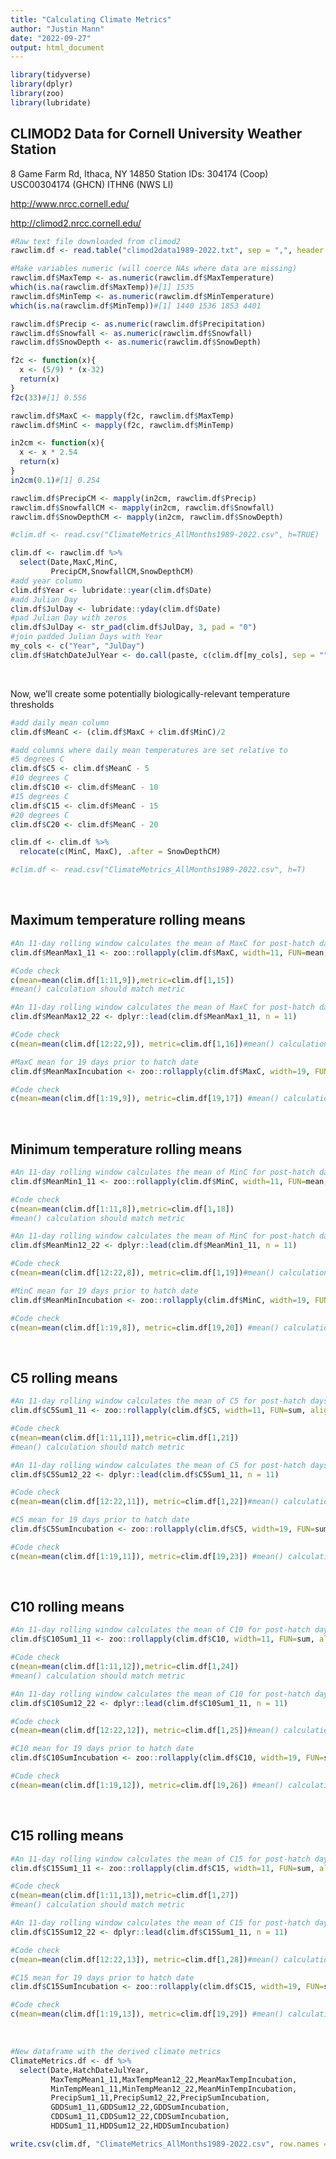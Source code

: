 ```yaml
---
title: "Calculating Climate Metrics"
author: "Justin Mann"
date: "2022-09-27"
output: html_document
---
```


```r
library(tidyverse)
library(dplyr)
library(zoo)
library(lubridate)
```

## CLIMOD2 Data for Cornell University Weather Station
8 Game Farm Rd, Ithaca, NY 14850
Station IDs:
304174 (Coop)
USC00304174 (GHCN)
ITHN6 (NWS LI)

<http://www.nrcc.cornell.edu/>

<http://climod2.nrcc.cornell.edu/>

```r
#Raw text file downloaded from climod2
rawclim.df <- read.table("climod2data1989-2022.txt", sep = ",", header = TRUE)

#Make variables numeric (will coerce NAs where data are missing)
rawclim.df$MaxTemp <- as.numeric(rawclim.df$MaxTemperature)
which(is.na(rawclim.df$MaxTemp))#[1] 1535
rawclim.df$MinTemp <- as.numeric(rawclim.df$MinTemperature)
which(is.na(rawclim.df$MinTemp))#[1] 1440 1536 1853 4401

rawclim.df$Precip <- as.numeric(rawclim.df$Precipitation)
rawclim.df$Snowfall <- as.numeric(rawclim.df$Snowfall)
rawclim.df$SnowDepth <- as.numeric(rawclim.df$SnowDepth)  
```

```r
f2c <- function(x){
  x <- (5/9) * (x-32)
  return(x)
}
f2c(33)#[1] 0.556

rawclim.df$MaxC <- mapply(f2c, rawclim.df$MaxTemp)
rawclim.df$MinC <- mapply(f2c, rawclim.df$MinTemp)

in2cm <- function(x){
  x <- x * 2.54
  return(x)
}
in2cm(0.1)#[1] 0.254

rawclim.df$PrecipCM <- mapply(in2cm, rawclim.df$Precip)
rawclim.df$SnowfallCM <- mapply(in2cm, rawclim.df$Snowfall)
rawclim.df$SnowDepthCM <- mapply(in2cm, rawclim.df$SnowDepth)
```

```r
#clim.df <- read.csv("ClimateMetrics_AllMonths1989-2022.csv", h=TRUE)
```


```r
clim.df <- rawclim.df %>% 
  select(Date,MaxC,MinC,
         PrecipCM,SnowfallCM,SnowDepthCM)
#add year column
clim.df$Year <- lubridate::year(clim.df$Date)
#add Julian Day
clim.df$JulDay <- lubridate::yday(clim.df$Date)
#pad Julian Day with zeros
clim.df$JulDay <- str_pad(clim.df$JulDay, 3, pad = "0")
#join padded Julian Days with Year
my_cols <- c("Year", "JulDay")
clim.df$HatchDateJulYear <- do.call(paste, c(clim.df[my_cols], sep = ""))
```
<br>

Now, we'll create some potentially biologically-relevant temperature thresholds 
```r
#add daily mean column
clim.df$MeanC <- (clim.df$MaxC + clim.df$MinC)/2

#add columns where daily mean temperatures are set relative to 
#5 degrees C
clim.df$C5 <- clim.df$MeanC - 5
#10 degrees C
clim.df$C10 <- clim.df$MeanC - 10
#15 degrees C
clim.df$C15 <- clim.df$MeanC - 15
#20 degrees C
clim.df$C20 <- clim.df$MeanC - 20
```

```r
clim.df <- clim.df %>% 
  relocate(c(MinC, MaxC), .after = SnowDepthCM)
```

```r
#clim.df <- read.csv("ClimateMetrics_AllMonths1989-2022.csv", h=T)
```
<br>


## Maximum temperature rolling means
```r
#An 11-day rolling window calculates the mean of MaxC for post-hatch days 1-11
clim.df$MeanMax1_11 <- zoo::rollapply(clim.df$MaxC, width=11, FUN=mean, align = 'left', fill = NA, partial = TRUE, na.rm = TRUE)

#Code check
c(mean=mean(clim.df[1:11,9]),metric=clim.df[1,15])
#mean() calculation should match metric
```

```r
#An 11-day rolling window calculates the mean of MaxC for post-hatch days 12-22
clim.df$MeanMax12_22 <- dplyr::lead(clim.df$MeanMax1_11, n = 11)

#Code check
c(mean=mean(clim.df[12:22,9]), metric=clim.df[1,16])#mean() calculation should match metric
```

```r
#MaxC mean for 19 days prior to hatch date
clim.df$MeanMaxIncubation <- zoo::rollapply(clim.df$MaxC, width=19, FUN=mean, align = 'right', fill = NA, partial = TRUE, na.rm = TRUE)

#Code check
c(mean=mean(clim.df[1:19,9]), metric=clim.df[19,17]) #mean() calculation should match metric
```
<br>


## Minimum temperature rolling means
```r
#An 11-day rolling window calculates the mean of MinC for post-hatch days 1-11
clim.df$MeanMin1_11 <- zoo::rollapply(clim.df$MinC, width=11, FUN=mean, align = 'left', fill = NA, partial = TRUE, na.rm = TRUE)

#Code check
c(mean=mean(clim.df[1:11,8]),metric=clim.df[1,18])
#mean() calculation should match metric
```

```r
#An 11-day rolling window calculates the mean of MinC for post-hatch days 12-22
clim.df$MeanMin12_22 <- dplyr::lead(clim.df$MeanMin1_11, n = 11)

#Code check
c(mean=mean(clim.df[12:22,8]), metric=clim.df[1,19])#mean() calculation should match metric
```

```r
#MinC mean for 19 days prior to hatch date
clim.df$MeanMinIncubation <- zoo::rollapply(clim.df$MinC, width=19, FUN=mean, align = 'right', fill = NA, partial = TRUE, na.rm = TRUE)

#Code check
c(mean=mean(clim.df[1:19,8]), metric=clim.df[19,20]) #mean() calculation should match metric
```
<br>


## C5 rolling means
```r
#An 11-day rolling window calculates the mean of C5 for post-hatch days 1-11
clim.df$C5Sum1_11 <- zoo::rollapply(clim.df$C5, width=11, FUN=sum, align = 'left', fill = NA, partial = TRUE, na.rm = TRUE)

#Code check
c(mean=mean(clim.df[1:11,11]),metric=clim.df[1,21])
#mean() calculation should match metric
```

```r
#An 11-day rolling window calculates the mean of C5 for post-hatch days 12-22
clim.df$C5Sum12_22 <- dplyr::lead(clim.df$C5Sum1_11, n = 11)

#Code check
c(mean=mean(clim.df[12:22,11]), metric=clim.df[1,22])#mean() calculation should match metric
```

```r
#C5 mean for 19 days prior to hatch date
clim.df$C5SumIncubation <- zoo::rollapply(clim.df$C5, width=19, FUN=sum, align = 'right', fill = NA, partial = TRUE, na.rm = TRUE)

#Code check
c(mean=mean(clim.df[1:19,11]), metric=clim.df[19,23]) #mean() calculation should match metric
```
<br>


## C10 rolling means
```r
#An 11-day rolling window calculates the mean of C10 for post-hatch days 1-11
clim.df$C10Sum1_11 <- zoo::rollapply(clim.df$C10, width=11, FUN=sum, align = 'left', fill = NA, partial = TRUE, na.rm = TRUE)

#Code check
c(mean=mean(clim.df[1:11,12]),metric=clim.df[1,24])
#mean() calculation should match metric
```

```r
#An 11-day rolling window calculates the mean of C10 for post-hatch days 12-22
clim.df$C10Sum12_22 <- dplyr::lead(clim.df$C10Sum1_11, n = 11)

#Code check
c(mean=mean(clim.df[12:22,12]), metric=clim.df[1,25])#mean() calculation should match metric
```

```r
#C10 mean for 19 days prior to hatch date
clim.df$C10SumIncubation <- zoo::rollapply(clim.df$C10, width=19, FUN=sum, align = 'right', fill = NA, partial = TRUE, na.rm = TRUE)

#Code check
c(mean=mean(clim.df[1:19,12]), metric=clim.df[19,26]) #mean() calculation should match metric
```
<br>


## C15 rolling means
```r
#An 11-day rolling window calculates the mean of C15 for post-hatch days 1-11
clim.df$C15Sum1_11 <- zoo::rollapply(clim.df$C15, width=11, FUN=sum, align = 'left', fill = NA, partial = TRUE, na.rm = TRUE)

#Code check
c(mean=mean(clim.df[1:11,13]),metric=clim.df[1,27])
#mean() calculation should match metric
```

```r
#An 11-day rolling window calculates the mean of C15 for post-hatch days 12-22
clim.df$C15Sum12_22 <- dplyr::lead(clim.df$C15Sum1_11, n = 11)

#Code check
c(mean=mean(clim.df[12:22,13]), metric=clim.df[1,28])#mean() calculation should match metric
```

```r
#C15 mean for 19 days prior to hatch date
clim.df$C15SumIncubation <- zoo::rollapply(clim.df$C15, width=19, FUN=sum, align = 'right', fill = NA, partial = TRUE, na.rm = TRUE)

#Code check
c(mean=mean(clim.df[1:19,13]), metric=clim.df[19,29]) #mean() calculation should match metric
```
<br>








```r
#New dataframe with the derived climate metrics
ClimateMetrics.df <- df %>% 
  select(Date,HatchDateJulYear,
         MaxTempMean1_11,MaxTempMean12_22,MeanMaxTempIncubation,
         MinTempMean1_11,MinTempMean12_22,MeanMinTempIncubation,
         PrecipSum1_11,PrecipSum12_22,PrecipSumIncubation,
         GDDSum1_11,GDDSum12_22,GDDSumIncubation,
         CDDSum1_11,CDDSum12_22,CDDSumIncubation,
         HDDSum1_11,HDDSum12_22,HDDSumIncubation)
```

```r
write.csv(clim.df, "ClimateMetrics_AllMonths1989-2022.csv", row.names = FALSE)
```



